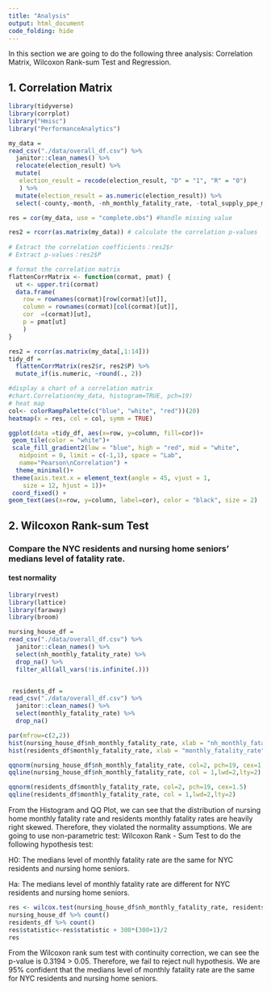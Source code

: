 ```yaml
---
title: "Analysis"
output: html_document
code_folding: hide
---
```

In this section we are going to do the following three analysis: Correlation Matrix, Wilcoxon Rank-sum Test and Regression.

## 1. Correlation Matrix

```r
library(tidyverse)
library(corrplot)
library("Hmisc")
library("PerformanceAnalytics")
```

```r
my_data =
read_csv("./data/overall_df.csv") %>%
  janitor::clean_names() %>% 
  relocate(election_result) %>% 
  mutate(
   election_result = recode(election_result, "D" = "1", "R" = "0")
   ) %>% 
  mutate(election_result = as.numeric(election_result)) %>% 
  select(-county,-month, -nh_monthly_fatality_rate, -total_supply_ppe_monthly) # reasons to delete last two variables is corr coef are NA.

res = cor(my_data, use = "complete.obs") #handle missing value

res2 = rcorr(as.matrix(my_data)) # calculate the correlation p-values
  
# Extract the correlation coefficients：res2$r
# Extract p-values：res2$P

# format the correlation matrix
flattenCorrMatrix <- function(cormat, pmat) {
  ut <- upper.tri(cormat)
  data.frame(
    row = rownames(cormat)[row(cormat)[ut]],
    column = rownames(cormat)[col(cormat)[ut]],
    cor  =(cormat)[ut],
    p = pmat[ut]
    )
}

res2 = rcorr(as.matrix(my_data[,1:14]))
tidy_df = 
  flattenCorrMatrix(res2$r, res2$P) %>%
  mutate_if(is.numeric, ~round(., 2))

#display a chart of a correlation matrix
#chart.Correlation(my_data, histogram=TRUE, pch=19)
# heat map
col<- colorRampPalette(c("blue", "white", "red"))(20)
heatmap(x = res, col = col, symm = TRUE)

ggplot(data =tidy_df, aes(x=row, y=column, fill=cor))+
 geom_tile(color = "white")+
 scale_fill_gradient2(low = "blue", high = "red", mid = "white", 
   midpoint = 0, limit = c(-1,1), space = "Lab", 
   name="Pearson\nCorrelation") +
  theme_minimal()+ 
 theme(axis.text.x = element_text(angle = 45, vjust = 1, 
    size = 12, hjust = 1))+
 coord_fixed() + 
geom_text(aes(x=row, y=column, label=cor), color = "black", size = 2)
```

## 2. Wilcoxon Rank-sum Test 

### Compare the NYC residents and nursing home seniors’ medians level of fatality rate.

#### test normality

```r
library(rvest)
library(lattice)
library(faraway)
library(broom)
```

```r
nursing_house_df =
read_csv("./data/overall_df.csv") %>%
  janitor::clean_names() %>% 
  select(nh_monthly_fatality_rate) %>% 
  drop_na() %>% 
  filter_all(all_vars(!is.infinite(.)))


 residents_df =
read_csv("./data/overall_df.csv") %>%
  janitor::clean_names() %>% 
  select(monthly_fatality_rate) %>% 
  drop_na()
```

```r
par(mfrow=c(2,2))
hist(nursing_house_df$nh_monthly_fatality_rate, xlab = "nh_monthly_fatality_rate", freq=T, main="nursing home monthly fatality rate")
hist(residents_df$monthly_fatality_rate, xlab = "monthly_fatality_rate", freq=T, main="residents monthly fatality rate")

qqnorm(nursing_house_df$nh_monthly_fatality_rate, col=2, pch=19, cex=1.5)
qqline(nursing_house_df$nh_monthly_fatality_rate, col = 1,lwd=2,lty=2)

qqnorm(residents_df$monthly_fatality_rate, col=2, pch=19, cex=1.5)
qqline(residents_df$monthly_fatality_rate, col = 1,lwd=2,lty=2)
```


From the Histogram and QQ Plot, we can see that the distribution of nursing home monthly fatality rate and residents monthly fatality rates are heavily right skewed. Therefore, they violated the normality assumptions. We are going to use non-parametric test: Wilcoxon Rank - Sum Test to do the following hypothesis test:

H0: The medians level of monthly fatality rate are the same for NYC residents and nursing home seniors.

Ha:  The medians level of monthly fatality rate are different for NYC residents and nursing home seniors.

```r
res <- wilcox.test(nursing_house_df$nh_monthly_fatality_rate, residents_df$monthly_fatality_rate, mu=0)
nursing_house_df %>% count()
residents_df %>% count()
res$statistic<-res$statistic + 300*(300+1)/2
res
```

From the Wilcoxon rank sum test with continuity correction, we can see the p-value is 0.3194 > 0.05. Therefore, we fail to reject null hypothesis. We are 95% confident that the medians level of monthly fatality rate are the same for NYC residents and nursing home seniors.

